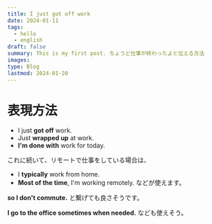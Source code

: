 ```yaml
---
title: I just got off work
date: 2024-01-11
tags:
  - hello
  - english
draft: false
summary: This is my first post. ちょうど仕事が終わったよと伝える方法
images: 
type: Blog
lastmod: 2024-01-20
---
```

# 表現方法
- I just **got off** work.
- Just **wrapped up** at work.
- **I'm done with** work for today.

これに続いて、リモートで仕事をしている場合は、

- I **typically** work from home.
- **Most of the time**, I'm working remotely.
などが使えます。

**so I don't commute.** と繋げても良さそうです。

**I go to the office sometimes when needed.** なども使えそう。
